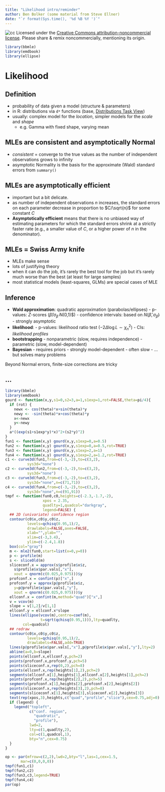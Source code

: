 ```yaml
---
title: "Likelihood intro/reminder"
author: Ben Bolker (some material from Steve Ellner)
date: "`r format(Sys.time(), '%d %B %Y ')`"
---
```


![cc](pix/cc-attrib-nc.png)
Licensed under the 
[Creative Commons attribution-noncommercial license](http://creativecommons.org/licenses/by-nc/3.0/).
Please share \& remix noncommercially, mentioning its origin.

```r
library(bbmle)
library(emdbook)
library(ellipse)
```

# Likelihood

## Definition

- probability of data given a model (structure & parameters)
- in R: distributions via `d*` functions (base, [Distributions Task View](https://cran.r-project.org/web/views/Distributions.html))
- usually: complex model for the *location*, simpler models for the *scale* and *shape*
     - e.g. Gamma with fixed shape, varying mean

## MLEs are consistent and asymptotically Normal

- *consistent* = converge to the true values as the number of independent observations grows to infinity
- asymptotic Normality is the basis for the approximate (Wald) standard errors from `summary()`

## MLEs are asymptotically efficient

- important but a bit delicate. 
- as number of independent observations $n$ increases, the standard errors on each parameter decrease in proportion to $C/\sqrt{n}$ for some constant $C$
- **Asymptotically efficient** means that there is no unbiased way of estimating parameters for which the standard errors shrink at a strictly faster rate (e.g., a smaller value of $C$, or a higher power of $n$ in the denominator). 

## MLEs = Swiss Army knife

- MLEs make sense
- lots of justifying theory
- when it can do the job, it's rarely the best tool for the job but it's rarely much worse than the best (at least for large samples)
- most statistical models (least-squares, GLMs) are special cases of MLE

## Inference

- **Wald approximation**: quadratic approximation (parabolas/ellipses)
      - p-values: $Z$-scores ($\hat \beta/\sigma_{\hat \beta}$ \sim N(0,1)$)
	  - confidence intervals: based on $N(\hat \beta, \sigma_{\hat \beta})$
	  - strongly asymptotic
- **likelihood**:
      - p-values: likelihood ratio test ($-2 \Delta \log L \sim \chi^2_n$)
	  - CIs: *likelihood profiles*
- **bootstrapping**
      - nonparametric (slow, requires independence)
	  - parametric (slow, model-dependent)
- **Bayesian**
      - requires priors
	  - strongly model-dependent
	  - often slow
	  - ... but solves many problems

Beyond Normal errors, finite-size corrections are tricky

## ...

```r
library(bbmle)
library(emdbook)
gourd <- function(x,y,s1=0,s2=3,a=1,s1exp=1,rot=FALSE,theta=pi/4){
  if (rot) {
    newx <- cos(theta)*x+sin(theta)*y
    newy <- -sin(theta)*x+cos(theta)*y
    x<-newx
    y<-newy
  }
  a*((exp(s1+s1exp*y)*x)^2+(s2*y)^2)
} 
fun1 <- function(x,y) gourd(x,y,s1exp=0,a=0.5)
fun2 <- function(x,y) gourd(x,y,s1exp=0,a=0.5,rot=TRUE)
fun3 <- function(x,y) gourd(x,y,s1exp=2,a=1)
fun4 <- function(x,y) gourd(x,y,s1exp=2,a=1.2,rot=TRUE)
c1 <- curve3d(fun1,from=c(-3,-2),to=c(3,2),
          sys3d="none")
c2 <- curve3d(fun2,from=c(-3,-2),to=c(3,2),
          sys3d="none")
c3 <- curve3d(fun3,from=c(-3,-2),to=c(3,2),
          sys3d="none",n=c(71,71))
c4 <- curve3d(fun4,from=c(-3,-2),to=c(3,2),
          sys3d="none",n=c(91,91))
tmpf <- function(fun0,c0,heights=c(-2.3,-1.7,-2),
                 xpos = 2.35,
                 quadlty=1,quadcol="darkgray",
                 legend=FALSE) {
  ## 2D (univariate) confidence region
  contour(c0$x,c0$y,c0$z,
          levels=qchisq(0.95,1)/2,
          drawlabels=FALSE,axes=FALSE,
          xlab="",ylab="",
          xlim=c(-3,3.4),
          ylim=c(-2.4,1.8))
  box(col="gray")
  m <- mle2(fun0,start=list(x=0,y=0))
  p <- profile(m)
  s <- sliceOld(m)
  sliceconf.x = approx(s$profile$x$z,
    s$profile$x$par.vals[,"x"],
    xout = qnorm(c(0.025,0.975)))$y
  profconf.x = confint(p)["x",]
  profconf.y = approx(p@profile$x$z,
    y=p@profile$x$par.vals[,"y"],
    xout = qnorm(c(0.025,0.975)))$y
  ellconf.x = confint(m,method="quad")["x",]
  v = vcov(m)
  slope = v[1,2]/v[1,1]
  ellconf.y = ellconf.x*slope
  lines(ellipse(vcov(m),centre=coef(m),
                t=sqrt(qchisq(0.95,1))),lty=quadlty,
        col=quadcol)
  ## redraw
  contour(c0$x,c0$y,c0$z,
          levels=qchisq(0.95,1)/2,
          drawlabels=FALSE,add=TRUE)
  lines(p@profile$x$par.vals[,"x"],p@profile$x$par.vals[,"y"],lty=2)
  abline(a=0,b=slope)
  points(ellconf.x,ellconf.y,pch=2)
  points(profconf.x,profconf.y,pch=5)
  points(sliceconf.x,rep(0,2),pch=8)
  points(ellconf.x,rep(heights[1],2),pch=2)
  segments(ellconf.x[1],heights[1],ellconf.x[2],heights[1],pch=2)
  points(profconf.x,rep(heights[2],2),pch=5)
  segments(profconf.x[1],heights[2],profconf.x[2],heights[2])
  points(sliceconf.x,rep(heights[3],2),pch=8)
  segments(sliceconf.x[1],heights[3],sliceconf.x[2],heights[3])
  text(rep(xpos,3),heights,c("quad","profile","slice"),cex=0.75,adj=0)
  if (legend) {
    legend("topleft",
           c("conf. region",
             "quadratic",
             "profile"),
           lwd=2,
           lty=c(1,quadlty,2),
           col=c(1,quadcol,1),
           bty="n",cex=0.75)
  }
}
```

```r
op <- par(mfrow=c(2,2),lwd=2,bty="l",las=1,cex=1.5,
       mar=c(0,0,0,0))
tmpf(fun1,c1)
tmpf(fun2,c2)
tmpf(fun3,c3,legend=TRUE)
tmpf(fun4,c4)
par(op)
```

